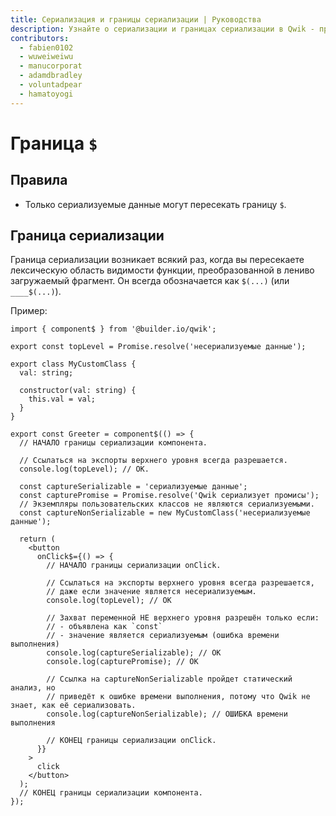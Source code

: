 ```yaml
---
title: Сериализация и границы сериализации | Руководства
description: Узнайте о сериализации и границах сериализации в Qwik - процессе преобразования данных в формат, который может быть сохранён или передан.
contributors:
  - fabien0102
  - wuweiweiwu
  - manucorporat
  - adamdbradley
  - voluntadpear
  - hamatoyogi
---
```


# Граница `$`

## Правила

- Только сериализуемые данные могут пересекать границу `$`.

## Граница сериализации

Граница сериализации возникает всякий раз, когда вы пересекаете лексическую область видимости функции, преобразованной в лениво загружаемый фрагмент. Он всегда обозначается как `$(...)` (или `____$(...)`).

Пример:

```tsx
import { component$ } from '@builder.io/qwik';

export const topLevel = Promise.resolve('несериализуемые данные');

export class MyCustomClass {
  val: string;

  constructor(val: string) {
    this.val = val;
  }
}

export const Greeter = component$(() => {
  // НАЧАЛО границы сериализации компонента.

  // Ссылаться на экспорты верхнего уровня всегда разрешается.
  console.log(topLevel); // OK.

  const captureSerializable = 'сериализуемые данные';
  const capturePromise = Promise.resolve('Qwik сериализует промисы');
  // Экземпляры пользовательских классов не являются сериализуемыми.
  const captureNonSerializable = new MyCustomClass('несериализуемые данные');

  return (
    <button
      onClick$={() => {
        // НАЧАЛО границы сериализации onClick.

        // Ссылаться на экспорты верхнего уровня всегда разрешается,
        // даже если значение является несериализуемым.
        console.log(topLevel); // OK

        // Захват переменной НЕ верхнего уровня разрешён только если:
        // - объявлена как `const`
        // - значение является сериализуемым (ошибка времени выполнения)
        console.log(captureSerializable); // OK
        console.log(capturePromise); // OK

        // Ссылка на captureNonSerializable пройдет статический анализ, но
        // приведёт к ошибке времени выполнения, потому что Qwik не знает, как её сериализовать.
        console.log(captureNonSerializable); // ОШИБКА времени выполнения

        // КОНЕЦ границы сериализации onClick.
      }}
    >
      click
    </button>
  );
  // КОНЕЦ границы сериализации компонента.
});
```

